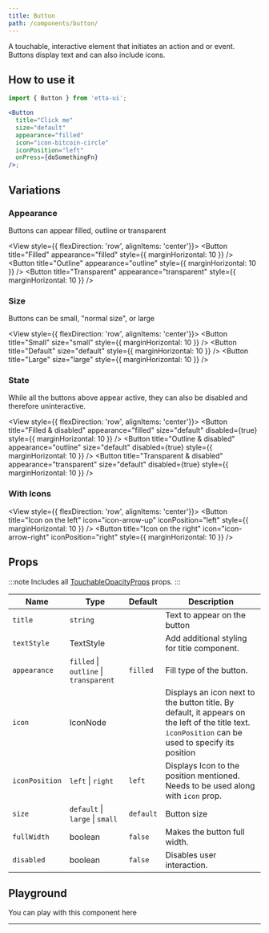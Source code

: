 ```yaml
---
title: Button
path: /components/button/
---
```



A touchable, interactive element that initiates an action and or event. Buttons display text and can also include icons.

## How to use it

```jsx
import { Button } from 'etta-ui';

<Button
  title="Click me"
  size="default"
  appearance="filled"
  icon="icon-bitcoin-circle"
  iconPosition="left"
  onPress={doSomethingFn}
/>;
```

## Variations

### Appearance

Buttons can appear filled, outline or transparent

<View style={{ flexDirection: 'row', alignItems: 'center'}}>
  <Button title="Filled" appearance="filled" style={{ marginHorizontal: 10 }} />
  <Button title="Outline" appearance="outline" style={{ marginHorizontal: 10 }} />
  <Button title="Transparent" appearance="transparent" style={{ marginHorizontal: 10 }} />
</View>

### Size

Buttons can be small, "normal size", or large

<View style={{ flexDirection: 'row', alignItems: 'center'}}>
  <Button title="Small" size="small" style={{ marginHorizontal: 10 }} />
  <Button title="Default" size="default" style={{ marginHorizontal: 10 }} />
  <Button title="Large" size="large" style={{ marginHorizontal: 10 }} />
</View>

### State

While all the buttons above appear active, they can also be disabled and therefore uninteractive.

<View style={{ flexDirection: 'row', alignItems: 'center'}}>
  <Button title="Filled & disabled" appearance="filled" size="default" disabled={true} style={{ marginHorizontal: 10 }} />
  <Button title="Outline & disabled" appearance="outline" size="default" disabled={true} style={{ marginHorizontal: 10 }} />
  <Button title="Transparent & disabled" appearance="transparent" size="default" disabled={true} style={{ marginHorizontal: 10 }} />
</View>

### With Icons

<IconsStyle />

<View style={{ flexDirection: 'row', alignItems: 'center'}}>
  <Button title="Icon on the left" icon="icon-arrow-up" iconPosition="left" style={{ marginHorizontal: 10 }} />
  <Button title="Icon on the right" icon="icon-arrow-right" iconPosition="right" style={{ marginHorizontal: 10 }} />
</View>

## Props

:::note
Includes all [TouchableOpacityProps](https://reactnative.dev/docs/touchableopacity#props) props.
:::

<div className='table-responsive'>

| Name           | Type                                   | Default   | Description                                                                                                                                         |
| -------------- | -------------------------------------- | --------- | --------------------------------------------------------------------------------------------------------------------------------------------------- |
| `title`        | `string`                               |           | Text to appear on the button                                                                                                                        |
| `textStyle`    | TextStyle                              |           | Add additional styling for title component.                                                                                                         |
| `appearance`   | `filled` \| `outline` \| `transparent` | `filled`  | Fill type of the button.                                                                                                                            |
| `icon`         | IconNode                               |           | Displays an icon next to the button title. By default, it appears on the left of the title text. `iconPosition` can be used to specify its position |
| `iconPosition` | `left` \| `right`                      | `left`    | Displays Icon to the position mentioned. Needs to be used along with `icon` prop.                                                                   |
| `size`         | `default` \| `large` \| `small`        | `default` | Button size                                                                                                                                         |
| `fullWidth`    | boolean                                | `false`   | Makes the button full width.                                                                                                                        |
| `disabled`     | boolean                                | `false`   | Disables user interaction.                                                                                                                          |

</div>

## Playground

You can play with this component here

<div
  data-snack-id="@rukundo/button-example"
  data-snack-platform="web"
  data-snack-preview="true"
  data-snack-theme="light"
  data-snack-loading="lazy"
  className="snack-player">
</div>

---
